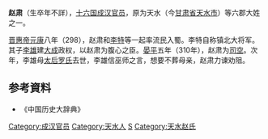 '''赵肃'''（生卒年不詳），[[十六国|十六国]][[成汉|成汉]][[官员|官员]]，原为天水（今[[甘肃省|甘肃省]][[天水市|天水市]]）等六郡大姓之一。

[[晋惠帝|晋惠帝]][[元康_(西晋)|元康]]八年（298），赵肃和[[李特|李特]]等一起率流民入蜀。李特自称镇北大将军。其子[[李雄|李雄]]建[[成汉|大成]]政权，以赵肃为腹心之臣。[[晏平_(年号)|晏平]]五年（310年），赵肃为[[司空|司空]]。次年，李雄母[[太后|太后]][[羅夫人_(李特)|罗氏]]去世，李雄信巫师之言，想要不葬母亲，赵肃力谏劝阻。

== 参考資料 ==
*《中国历史大辞典》

{{DEFAULTSORT:Z赵}}
[[Category:成汉官员|Category:成汉官员]]
[[Category:天水人|Category:天水人]]
[[Category:赵姓|S]]
[[Category:天水赵氏|Category:天水赵氏]]